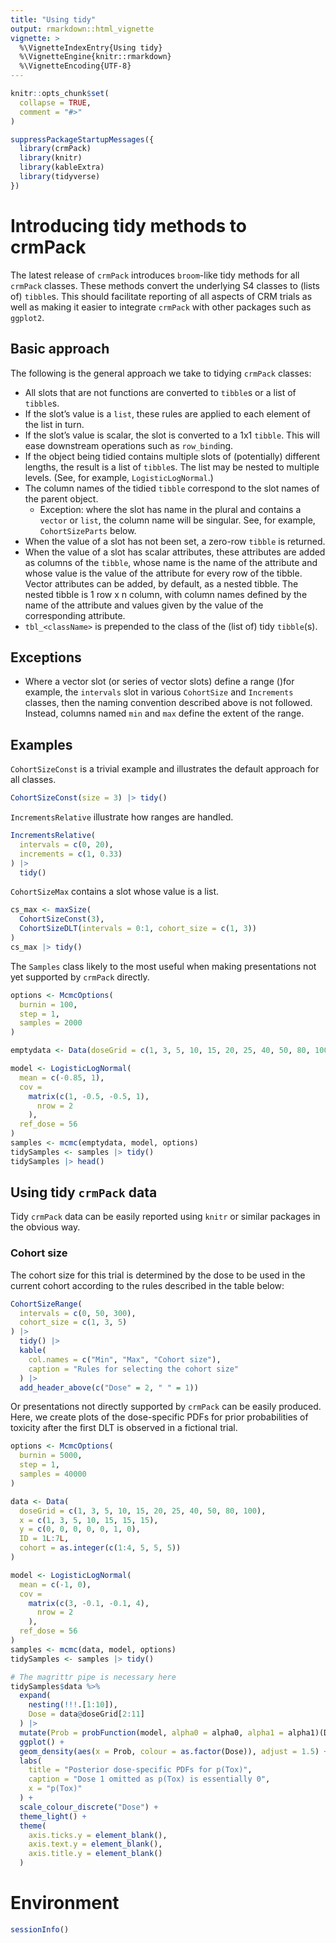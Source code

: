 ```yaml
---
title: "Using tidy"
output: rmarkdown::html_vignette
vignette: >
  %\VignetteIndexEntry{Using tidy}
  %\VignetteEngine{knitr::rmarkdown}
  %\VignetteEncoding{UTF-8}
---
```


```r
knitr::opts_chunk$set(
  collapse = TRUE,
  comment = "#>"
)
```

```r
suppressPackageStartupMessages({
  library(crmPack)
  library(knitr)
  library(kableExtra)
  library(tidyverse)
})
```

# Introducing tidy methods to crmPack
The latest release of `crmPack` introduces `broom`-like tidy methods for all `crmPack` classes.  These methods convert the underlying S4 classes to (lists of) `tibble`s.  This should facilitate reporting of all aspects of CRM trials as well as making it easier to integrate `crmPack` with other packages such as `ggplot2`.

## Basic approach
The following is the general approach we take to tidying `crmPack` classes:

* All slots that are not functions are converted to `tibble`s or a list of `tibble`s.
* If the slot's value is a `list`, these rules are applied to each element of the list in turn.
* If the slot's value is scalar, the slot is converted to a 1x1 `tibble`.  This will ease downstream operations such as `row_bind`ing.
* If the object being tidied contains multiple slots of (potentially) different lengths, the result is a list of `tibble`s.  The list may be nested to multiple levels.  (See, for example, `LogisticLogNormal`.)
* The column names of the tidied `tibble` correspond to the slot names of the parent object.
  * Exception: where the slot has name in the plural and contains a `vector` or `list`, the column name will be singular.  See, for example, `CohortSizeParts` below.
* When the value of a slot has not been set, a zero-row `tibble` is returned.
* When the value of a slot has scalar attributes, these attributes are added as columns of the `tibble`, whose name is the name of the attribute and whose value is the value of the attribute for every row of the tibble.  Vector attributes can be added, by default, as a nested tibble.
  The nested tibble is 1 row x n column, with column names defined by the name of the attribute and values given by the value of the corresponding attribute.
* `tbl_<className>` is prepended to the class of the (list of) tidy `tibble`(s).

## Exceptions
*  Where a vector slot (or series of vector slots) define a range ()for example, the `intervals` slot in various `CohortSize` and `Increments` classes, then the naming convention described above is not followed.  Instead, columns named `min` and `max` define the extent of the range.

## Examples

`CohortSizeConst` is a trivial example and illustrates the default approach for all classes.

```r
CohortSizeConst(size = 3) |> tidy()
```

`IncrementsRelative` illustrate how ranges are handled.

```r
IncrementsRelative(
  intervals = c(0, 20),
  increments = c(1, 0.33)
) |>
  tidy()
```

`CohortSizeMax` contains a slot whose value is a list.

```r
cs_max <- maxSize(
  CohortSizeConst(3),
  CohortSizeDLT(intervals = 0:1, cohort_size = c(1, 3))
)
cs_max |> tidy()
```

The `Samples` class likely to the most useful when making presentations not yet supported by `crmPack` directly.

```r
options <- McmcOptions(
  burnin = 100,
  step = 1,
  samples = 2000
)

emptydata <- Data(doseGrid = c(1, 3, 5, 10, 15, 20, 25, 40, 50, 80, 100))

model <- LogisticLogNormal(
  mean = c(-0.85, 1),
  cov =
    matrix(c(1, -0.5, -0.5, 1),
      nrow = 2
    ),
  ref_dose = 56
)
samples <- mcmc(emptydata, model, options)
tidySamples <- samples |> tidy()
tidySamples |> head()
```

## Using tidy `crmPack` data

Tidy `crmPack` data can be easily reported using `knitr` or similar packages in the obvious way.

### Cohort size

The cohort size for this trial is determined by the dose to be used in the current cohort according to the rules described in the table below:

```r
CohortSizeRange(
  intervals = c(0, 50, 300),
  cohort_size = c(1, 3, 5)
) |>
  tidy() |>
  kable(
    col.names = c("Min", "Max", "Cohort size"),
    caption = "Rules for selecting the cohort size"
  ) |>
  add_header_above(c("Dose" = 2, " " = 1))
```

Or presentations not directly supported by `crmPack` can be easily produced.  Here, we create plots of the dose-specific PDFs for prior probabilities of toxicity after the first DLT is observed in a fictional trial.

```r
options <- McmcOptions(
  burnin = 5000,
  step = 1,
  samples = 40000
)

data <- Data(
  doseGrid = c(1, 3, 5, 10, 15, 20, 25, 40, 50, 80, 100),
  x = c(1, 3, 5, 10, 15, 15, 15),
  y = c(0, 0, 0, 0, 0, 1, 0),
  ID = 1L:7L,
  cohort = as.integer(c(1:4, 5, 5, 5))
)

model <- LogisticLogNormal(
  mean = c(-1, 0),
  cov =
    matrix(c(3, -0.1, -0.1, 4),
      nrow = 2
    ),
  ref_dose = 56
)
samples <- mcmc(data, model, options)
tidySamples <- samples |> tidy()

# The magrittr pipe is necessary here
tidySamples$data %>%
  expand(
    nesting(!!!.[1:10]),
    Dose = data@doseGrid[2:11]
  ) |>
  mutate(Prob = probFunction(model, alpha0 = alpha0, alpha1 = alpha1)(Dose)) |>
  ggplot() +
  geom_density(aes(x = Prob, colour = as.factor(Dose)), adjust = 1.5) +
  labs(
    title = "Posterior dose-specific PDFs for p(Tox)",
    caption = "Dose 1 omitted as p(Tox) is essentially 0",
    x = "p(Tox)"
  ) +
  scale_colour_discrete("Dose") +
  theme_light() +
  theme(
    axis.ticks.y = element_blank(),
    axis.text.y = element_blank(),
    axis.title.y = element_blank()
  )
```

# Environment

```r
sessionInfo()
```
